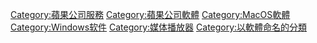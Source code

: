 {{lowercase title}}
{{Cat main|iTunes}}
{{Commons category|iTunes}}

[[Category:蘋果公司服務|Category:蘋果公司服務]]
[[Category:蘋果公司軟體|Category:蘋果公司軟體]]
[[Category:MacOS軟體|Category:MacOS軟體]]
[[Category:Windows软件|Category:Windows软件]]
[[Category:媒体播放器|Category:媒体播放器]]
[[Category:以軟體命名的分類|Category:以軟體命名的分類]]